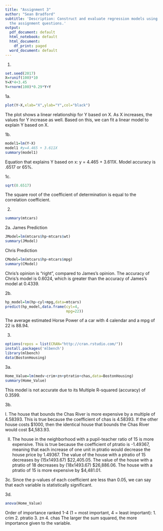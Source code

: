 ```yaml
---
title: "Assignment 3"
author: "Sean Bradford"
subtitle: 'Description: Construct and evaluate regression models using R to answer
  the assignment questions.'
output:
  pdf_document: default
  html_notebook: default
  html_document:
    df_print: paged
  word_document: default
---
```


1.
```r
set.seed(2017)
X=runif(100)*10
Y=X*4+3.45
Y=rnorm(100)*0.29*Y+Y
```

1a.
```r
plot(Y~X,xlab="X",ylab="Y",col="black")
```
The plot shows a linear relationship for Y based on X. As X increases, the values for Y increase as well. Based on this, we can fit a linear model to explain Y based on X.

1b.
```r
model1=lm(Y~X)
model1 #y=4.465 + 3.611X
summary(model1)
```
Equation that explains Y based on x: y = 4.465 + 3.611X.
Model accuracy is .6517 or 65%.

1c.
```r
sqrt(0.6517)
```
The square root of the coefficient of determination is equal to the correlation coefficient.

2.
```r
summary(mtcars)
```

2a.
James Prediction
```r
JModel=lm(mtcars$hp~mtcars$wt)
summary(JModel)
```
Chris Prediction
```r
CModel=lm(mtcars$hp~mtcars$mpg)
summary(CModel)
```
Chris's opinion is "right", compared to James's opinion. The accuracy of Chris's model is 0.6024, which is greater than the accuracy of James's model at 0.4339.

2b.
```r
hp_model=lm(hp~cyl+mpg,data=mtcars)
predict(hp_model,data.frame(cyl=4,
                            mpg=22))
```
The average estimated Horse Power of a car with 4 calendar and a mpg of 22 is 88.94.

3.
```r
options(repos = list(CRAN="http://cran.rstudio.com/"))
install.packages('mlbench')
library(mlbench)
data(BostonHousing)
```

3a.
```r
Home_Value=lm(medv~crim+zn+ptratio+chas,data=BostonHousing)
summary(Home_Value)
```
This model is not accurate due to its Multiple R-squared (accuracy) of 0.3599.

3b. 

I. The house that bounds the Chas River is more expensive by a multiple of 4.58393. This is true because the coefficient of chas is 4.58393. If the other house costs $1000, then the identical house that bounds the Chas River would cost $4,583.93.

II. The house in the neighborhood with a pupil-teacher ratio of 15 is more expensive. This is true because the coefficient of ptratio is -1.49367, meaning that each increase of one unit in ptratio would decrease the house price by 1.49367. The value of the house with a ptratio of 15 decreases by (15x1493.67) $22,405.05. The value of the house with a ptratio of 18 decreases by (18x1493.67) $26,886.06. The house with a ptratio of 15 is more expensive by $4,481.01.

3c. Since the p-values of each coefficient are less than 0.05, we can say that each variable is statistically significant.

3d. 
```r
anova(Home_Value)
```
Order of importance ranked 1-4 (1 = most important, 4 = least important):
  1. crim
  2. ptratio
  3. zn
  4. chas
The larger the sum squared, the more importance given to the variable.

